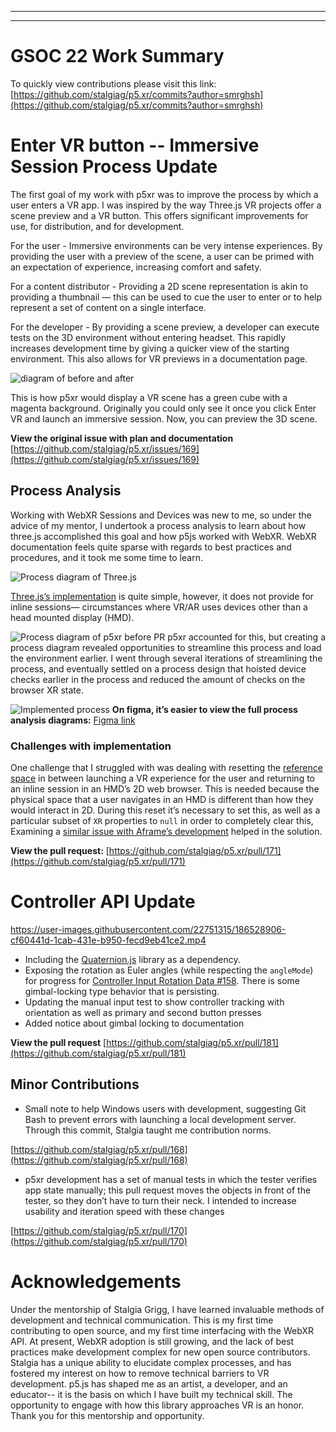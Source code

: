 
---

---
# GSOC 22 Work Summary
To quickly view contributions please visit this link:
[https://github.com/stalgiag/p5.xr/commits?author=smrghsh](https://github.com/stalgiag/p5.xr/commits?author=smrghsh)


# Enter VR button -- Immersive Session Process Update
The first goal of my work with p5xr was to improve the process by which a user enters a VR app. I was inspired by the way Three.js VR projects offer a scene preview and a VR button. This offers significant improvements for use, for distribution, and for development.

For the user - Immersive environments can be very intense experiences. By providing the user with a preview of the scene, a user can be primed with an expectation of experience, increasing comfort and safety.

For a content distributor - Providing a 2D scene representation is akin to providing a thumbnail — this can be used to cue the user to enter or to help represent a set of content on a single interface.

For the developer - By providing a scene preview, a developer can execute tests on the 3D environment without entering headset. This rapidly increases development time by giving a quicker view of the starting environment. This also allows for VR previews in a documentation page.

![diagram of before and after](https://user-images.githubusercontent.com/22751315/179292673-63ed9c21-05af-448d-8a64-17f46f698206.png)

This is how p5xr would display a VR scene has a green cube with a magenta background. Originally you could only see it once you click Enter VR and launch an immersive session. Now, you can preview the 3D scene.

**View the original issue with plan and documentation**
[https://github.com/stalgiag/p5.xr/issues/169](https://github.com/stalgiag/p5.xr/issues/169)

## Process Analysis
Working with WebXR Sessions and Devices was new to me, so under the advice of my mentor, I undertook a process analysis to learn about how three.js accomplished this goal and how p5js worked with WebXR. WebXR documentation feels quite sparse with regards to best practices and procedures, and it took me some time to learn.

![Process diagram of Three.js](https://user-images.githubusercontent.com/22751315/179166072-0982e2b6-8fb3-4305-9727-c48f39cd6ad9.png)

[Three.js’s implementation](https://github.com/mrdoob/three.js/blob/master/examples/jsm/webxr/VRButton.js) is quite simple, however, it does not provide for inline sessions— circumstances where VR/AR uses devices other than a head mounted display (HMD).

![Process diagram of p5xr before PR](https://user-images.githubusercontent.com/22751315/179165850-8cf8d7b9-fcfc-433f-be3c-2b2d1afb517e.png)
p5xr accounted for this, but creating a process diagram revealed opportunities to streamline this process and load the environment earlier. I went through several iterations of streamlining the process, and eventually settled on a process design that hoisted device checks earlier in the process and reduced the amount of checks on the browser XR state.

![Implemented process](https://user-images.githubusercontent.com/22751315/189506616-2aadef57-ade0-4e12-b34c-5aace04710e0.png)
**On figma, it’s easier to view the full process analysis diagrams:**
[Figma link](https://www.figma.com/file/MO8ffPGo90uwwua4qqyT4W/three.js-vs-p5xr-vs-new-p5xr-XR-launcher?node-id=0%3A1)

### Challenges with implementation
One challenge that I struggled with was dealing with resetting the [reference space](https://immersive-web.github.io/webxr/spatial-tracking-explainer.html) in between launching a VR experience for the user and returning to an inline session in an HMD’s 2D web browser. This is needed because the physical space that a user navigates in an HMD is different than how they would interact in 2D. During this reset it’s necessary to set this, as well as a particular subset of  `XR` properties to `null` in order to completely clear this, Examining a [similar issue with Aframe’s development](https://github.com/aframevr/aframe/issues/4406) helped in the solution. 

**View the pull request:**
[https://github.com/stalgiag/p5.xr/pull/171](https://github.com/stalgiag/p5.xr/pull/171)

# Controller API Update
https://user-images.githubusercontent.com/22751315/186528906-cf60441d-1cab-431e-b950-fecd9eb41ce2.mp4

- Including the [Quaternion.js](https://github.com/infusion/Quaternion.js/) library as a dependency.
- Exposing the rotation as Euler angles (while respecting the `angleMode`) for progress for [Controller Input Rotation Data #158](https://github.com/stalgiag/p5.xr/issues/158). There is some gimbal-locking type behavior that is persisting.
- Updating the manual input test to show controller tracking with orientation as well as primary and second button presses
- Added notice about gimbal locking to documentation

**View the pull request**
[https://github.com/stalgiag/p5.xr/pull/181](https://github.com/stalgiag/p5.xr/pull/181)


## Minor Contributions
- Small note to help Windows users with development, suggesting Git Bash to prevent errors with launching a local development server. Through this commit, Stalgia taught me contribution norms.

[https://github.com/stalgiag/p5.xr/pull/168](https://github.com/stalgiag/p5.xr/pull/168)

- p5xr development has a set of manual tests in which the tester verifies app state manually; this pull request moves the objects in front of the tester, so they don’t have to turn their neck. I intended to increase usability and iteration speed with these changes

[https://github.com/stalgiag/p5.xr/pull/170](https://github.com/stalgiag/p5.xr/pull/170)


# Acknowledgements
Under the mentorship of Stalgia Grigg, I have learned invaluable methods of development and technical communication. This is my first time contributing to open source, and my first time interfacing with the WebXR API. At present, WebXR adoption is still growing, and the lack of best practices make development complex for new open source contributors. Stalgia has a unique ability to elucidate complex processes, and has fostered my interest on how to remove technical barriers to VR development. p5.js has shaped me as an artist, a developer, and an educator-- it is the basis on which I have built my technical skill. The opportunity to engage with how this library approaches VR is an honor. Thank you for this mentorship and opportunity.




